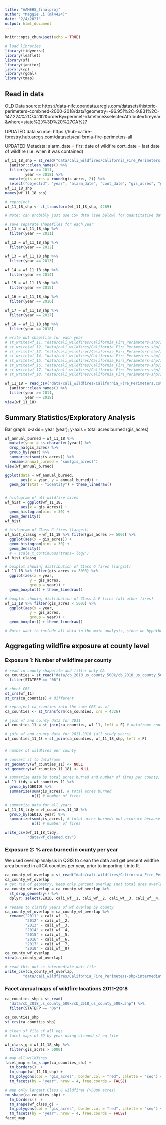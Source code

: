 ```yaml
---
title: "AAMEHS_finalproj"
author: "Maggie Li (ml4424)"
date: "2/4/2021"
output: html_document
---
```


```r
knitr::opts_chunk$set(echo = TRUE)
```

```r
# load libraries
library(tidyverse)
library(leaflet)
library(sf)
library(janitor)
library(sp)
library(rgdal)
library(tmap)
```

## Read in data

OLD Data source: https://data-nifc.opendata.arcgis.com/datasets/historic-perimeters-combined-2000-2018/data?geometry=-96.951%2C-9.831%2C-147.224%2C74.202&orderBy=perimeterdatetime&selectedAttribute=fireyear&where=state%20%3D%20%27CA%27

UPDATED data source: https://hub-calfire-forestry.hub.arcgis.com/datasets/california-fire-perimeters-all 

UPDATED Metadata:
alarm_date = first date of wildfire
cont_date = last date of wildfire (i.e. when it was contained)


```r
wf_11_18_shp = st_read("data/cali_wildfires/California_Fire_Perimeters-shp/California_Fire_Perimeters__all_.shp") %>% 
  janitor::clean_names() %>%
  filter(year >= 2011,
         year <= 2018) %>% 
  mutate(gis_acres = round(gis_acres, 2)) %>% 
  select("objectid", "year", "alarm_date", "cont_date", "gis_acres", "geometry")
wf_11_18_shp
names(wf_11_18_shp)

# reproject
wf_11_18_shp <- st_transform(wf_11_18_shp, 4269)

# Note: can probably just use CSV data (see below) for quantitative data manipulation and analysis (e.g. running summary stats and statistical models). shapefile is better for viz if we are including any maps.

# save separate shapefiles for each year
wf_11 = wf_11_18_shp %>%
  filter(year == 2011)

wf_12 = wf_11_18_shp %>%
  filter(year == 2012)

wf_13 = wf_11_18_shp %>%
  filter(year == 2013)

wf_14 = wf_11_18_shp %>%
  filter(year == 2014)

wf_15 = wf_11_18_shp %>%
  filter(year == 2015)

wf_16 = wf_11_18_shp %>%
  filter(year == 2016)

wf_17 = wf_11_18_shp %>%
  filter(year == 2017)

wf_18 = wf_11_18_shp %>%
  filter(year == 2018)

# write out shapefile for each year
# st_write(wf_11, "data/cali_wildfires/California_Fire_Perimeters-shp/intermediate/cali_wf_11.shp")
# st_write(wf_12, "data/cali_wildfires/California_Fire_Perimeters-shp/intermediate/cali_wf_12.shp")
# st_write(wf_13, "data/cali_wildfires/California_Fire_Perimeters-shp/intermediate/cali_wf_13.shp")
# st_write(wf_14, "data/cali_wildfires/California_Fire_Perimeters-shp/intermediate/cali_wf_14.shp")
# st_write(wf_15, "data/cali_wildfires/California_Fire_Perimeters-shp/intermediate/cali_wf_15.shp")
# st_write(wf_16, "data/cali_wildfires/California_Fire_Perimeters-shp/intermediate/cali_wf_16.shp")
# st_write(wf_17, "data/cali_wildfires/California_Fire_Perimeters-shp/intermediate/cali_wf_17.shp")
# st_write(wf_18, "data/cali_wildfires/California_Fire_Perimeters-shp/intermediate/cali_wf_18.shp")
```



```r
wf_11_18 = read_csv("data/cali_wildfires/California_Fire_Perimeters.csv") %>% 
  janitor::clean_names() %>%
  filter(year >= 2011,
         year <= 2018)
view(wf_11_18)
```

## Summary Statistics/Exploratory Analysis

Bar graph: x-axis = year (year); y-axis = total acres burned (gis_acres)
```r
wf_annual_burned = wf_11_18 %>% 
  mutate(year = as.character(year)) %>% 
  drop_na(gis_acres) %>% 
  group_by(year) %>% 
  summarize(sum(gis_acres)) %>% 
  rename(annual_burned = "sum(gis_acres)") 
view(wf_annual_burned)

ggplot(data = wf_annual_burned,
       aes(x = year, y = annual_burned)) +
  geom_bar(stat = "identity") + theme_linedraw()
  
```

```r
# histogram of all wildfire sizes
wf_hist = ggplot(wf_11_18,
       aes(x = gis_acres)) +
  geom_histogram(bins = 30) +
  geom_density()
wf_hist

# histogram of Class G fires (largest)
wf_hist_classg = wf_11_18 %>% filter(gis_acres >= 5000) %>% 
  ggplot(aes(x = gis_acres)) +
  geom_histogram(bins = 30) +
  geom_density() 
  # + scale_x_continuous(trans='log2') 
wf_hist_classg

# boxplot showing distribution of Class G fires (largest)
wf_11_18 %>% filter(gis_acres >= 5000) %>% 
  ggplot(aes(x = year,
           y = gis_acres,
           group = year)) +
  geom_boxplot() + theme_linedraw()

# boxplot showing distribution of Class A-F fires (all other fires)
wf_11_18 %>% filter(gis_acres < 5000) %>% 
  ggplot(aes(x = year,
           y = gis_acres,
           group = year)) +
  geom_boxplot() + theme_linedraw()

# Note: want to include all data in the main analysis, since we hypothesize that smaller fires could still have a health impact on a local level (county level)
```

## Aggregating wildfire exposure at county level

### Exposure 1: Number of wildfires per county

```r
# read in county shapefile and filter only CA
ca_counties = st_read("data/cb_2018_us_county_500k/cb_2018_us_county_500k.shp") %>%
  filter(STATEFP == "06")

# check CRS
st_crs(wf_11)
st_crs(ca_counties) # different

# reproject ca_counties into the same CRS as wf
ca_counties <- st_transform(ca_counties, crs = 4326)

# join wf and county data for 2011
wf_counties_11 = st_join(ca_counties, wf_11, left = F) # dataframe contains rows for each county that contained a wildfire

# join wf and county data for 2011-2018 (all study years)
wf_counties_11_18 = st_join(ca_counties, wf_11_18_shp, left = F)

```

### 

```r
# number of wildfires per county

# convert sf to dataframe
st_geometry(wf_counties_11) <- NULL
st_geometry(wf_counties_11_18) <- NULL

# summarize data by total acres burned and number of fires per county, for 2011
wf_11_tidy = wf_counties_11 %>% 
  group_by(GEOID) %>% 
  summarize(sum(gis_acres), # total acres burned
            n()) # number of fires

# summarize data for all years
wf_11_18_tidy = wf_counties_11_18 %>% 
  group_by(GEOID, year) %>% 
  summarize(sum(gis_acres), # total acres burned; not accurate because it is the total area of wildfires that had any area burned within given county,  whether or not all of the burned acreage was within a county boundary
            n()) # number of fires

write_csv(wf_11_18_tidy, 
          "data/wf_cleaned.csv")

```

### Exposure 2: % area burned in county per year 

We used overlap analysis in QGIS to clean the data and get percent wildfire area burned in all CA counties per year, prior to importing it into R.

```r
ca_county_wf_overlap = st_read("data/cali_wildfires/California_Fire_Perimeters-shp/intermediate/overlap/ca_county_wf_overlap.shp")
ca_county_wf_overlap
# get rid of geometry, keep only percent overlap (not total area overlap) columns and GEOID
ca_county_wf_overlap = ca_county_wf_overlap %>% 
  st_drop_geometry() %>% 
  dplyr::select(GEOID, cali_wf__1, cali_wf__2, cali_wf__3, cali_wf__4, cali_wf__5, cali_wf__6, cali_wf__7, cali_wf__8)

# rename to clarify years of wf overlap by county
ca_county_wf_overlap = ca_county_wf_overlap %>% 
  rename("2011" = cali_wf__1,
         "2012" = cali_wf__2,
         "2013" = cali_wf__3,
         "2014" = cali_wf__4,
         "2015" = cali_wf__5,
         "2016" = cali_wf__6,
         "2017" = cali_wf__7,
         "2018" = cali_wf__8)
ca_county_wf_overlap
view(ca_county_wf_overlap)

# read this out as intermediate data file
write_csv(ca_county_wf_overlap,
        "data/cali_wildfires/California_Fire_Perimeters-shp/intermediate/overlap/cleaned_wf_overlap.csv")
```

### Facet annual maps of wildfire locations 2011-2018

```r
ca_counties_shp = st_read(
  "data/cb_2018_us_county_500k/cb_2018_us_county_500k.shp") %>% 
  filter(STATEFP == "06")
  
ca_counties_shp
st_crs(ca_counties_shp)
```

```r
# clean sf file of all eqs
# facet maps of EQ by year using cleaned sf eq file

wf_class_g = wf_11_18_shp %>% 
  filter(gis_acres > 5000)

# map all wildfires
facet_map = tm_shape(ca_counties_shp) +
  tm_borders()  +
  tm_shape(wf_11_18_shp) +
  tm_polygons(col = "gis_acres", border.col = "red", palette = "seq") +
  tm_facets(by = "year", nrow = 4, free.coords = FALSE)

# map only largest Class G wildfires (>5000 acres)
tm_shape(ca_counties_shp) +
  tm_borders()  +
  tm_shape(wf_class_g) +
  tm_polygons(col = "gis_acres", border.col = "red", palette = "seq") +
  tm_facets(by = "year", nrow = 4, free.coords = FALSE)
facet_map
```



